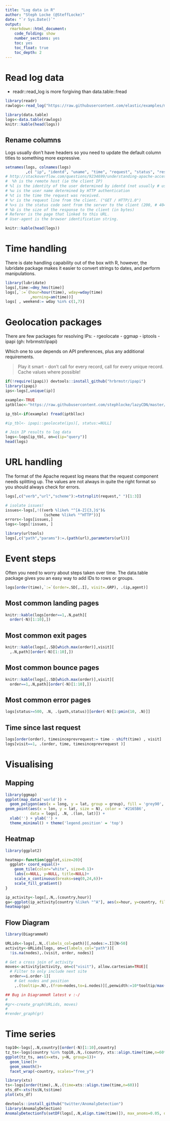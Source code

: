 ```yaml
---
title: "Log data in R"
author: "Steph Locke (@SteffLocke)"
date: "`r Sys.Date()`"
output: 
  rmarkdown::html_document: 
    code_folding: show
    number_sections: yes
    toc: yes
    toc_float: true
    toc_depth: 2
---
```



# Read log data
- readr::read_log is more forgiving than data.table::fread

```r
library(readr)
rawlogs<-read_log("https://raw.githubusercontent.com/elastic/examples/master/ElasticStack_apache/apache_logs")

library(data.table)
logs<-data.table(rawlogs)
knitr::kable(head(logs))
```

## Rename columns
Logs usually don't have headers so you need to update the default column titles to something more expressive.
```r
setnames(logs, colnames(logs)
         ,c( "ip", "identd", "uname", "time", "request", "status", "respsize", "referer", "agent"))
# http://stackoverflow.com/questions/9234699/understanding-apache-access-log
#  %h is the remote host (ie the client IP)
# %l is the identity of the user determined by identd (not usually # used since not reliable)
# %u is the user name determined by HTTP authentication
# %t is the time the request was received.
# %r is the request line from the client. ("GET / HTTP/1.0")
# %>s is the status code sent from the server to the client (200, # 404 etc.)
# %b is the size of the response to the client (in bytes)
# Referer is the page that linked to this URL.
# User-agent is the browser identification string.

knitr::kable(head(logs))
```


# Time handling
There is date handling capability out of the box with R, however, the lubridate package makes it easier to convert strings to dates, and perform manipulations.
```r
library(lubridate)
logs[,time:=dmy_hms(time)]
logs[,`:=`(hour=hour(time), wday=wday(time)
           ,morning=am(time))]
logs[ , weekend:= wday %in% c(1,7)]
```



# Geolocation packages
There are few packages for resolving IPs:
- rgeolocate
- ggmap
- iptools
- ipapi (gh: hrbrmstr/ipapi)

Which one to use depends on API preferences, plus any additional requirements.

> Play it smart - don't call for every record, call for every unique record. Cache values where possible!

```r
if(!require(ipapi)) devtools::install_github("hrbrmstr/ipapi")
library(ipapi)
ips<-logs[,unique(ip)]

example<-TRUE
iptblloc<-"https://raw.githubusercontent.com/stephlocke/lazyCDN/master/sampleIPtbl.csv"

ip_tbl<-if(example) fread(iptblloc) 

#ip_tbl<- ipapi::geolocate(ips)[, status:=NULL]

# Join IP results to log data
logs<-logs[ip_tbl, on=c(ip="query")]
head(logs)
```

# URL handling

The format of the Apache request log means that the request component needs splitting up. The values are not always in quite the right format so you should always check for errors.

```r
logs[,c("verb","url","scheme"):=tstrsplit(request," ")[1:3]]

# isolate issues!
issues<-logs[,!((verb %like% "^[A-Z]{3,}$")&
                 (scheme %like% "^HTTP"))]
errors<-logs[issues,]
logs<-logs[!issues, ]
```

```r
library(urltools)
logs[,c("path","params"):=.(path(url),parameters(url))]

```

# Event steps
Often you need to worry about steps taken over time. The data.table package gives you an easy way to add IDs to rows or groups.
```r
logs[order(time),`:=`(order=.SD[,.I], visit=.GRP), .(ip,agent)]
```

## Most common landing pages
```r
knitr::kable(logs[order==1,.N,path][
  order(-N)[1:10],])
```

## Most common exit pages
```r
knitr::kable(logs[,.SD[which.max(order)],visit][
  ,.N,path][order(-N)[1:10],])
```

## Most common bounce pages
```r
knitr::kable(logs[,.SD[which.max(order)],visit][
  order==1,.N,path][order(-N)[1:10],])
```

## Most common error pages
```r
logs[status>=500, .N, .(path,status)][order(-N)[1:pmin(10, .N)]]
```

## Time since last request
```r
logs[order(order), timesinceprevrequest:= time - shift(time) , visit]
logs[visit==1, .(order, time, timesinceprevrequest )]
```

# Visualising
## Mapping
```r
library(ggmap)
ggplot(map_data('world')) +
  geom_polygon(aes(x = long, y = lat, group = group), fill = 'grey90', colour = 'white') + 
geom_point(aes(x = lon, y = lat, size = N), color = '#2165B6',
           data = logs[, .N, .(lon, lat)]) +
  xlab('') + ylab('') + 
  theme_minimal() + theme('legend.position' = 'top')
```

## Heatmap
```r
library(ggplot2)

heatmap<-function(ggplot,size=20){
  ggplot+ coord_equal()+
    geom_tile(color="white", size=0.1)+
    labs(x=NULL, y=NULL, title=NULL)+
    scale_x_continuous(breaks=seq(0,24,6))+
    scale_fill_gradient()
}

ip_activity<-logs[,.N,.(country,hour)]
ga<-ggplot(ip_activity[country %like% "^A"], aes(x=hour, y=country, fill=N))
heatmap(ga)

```

## Flow Diagram
```r
library(DiagrammeR)

URLids<-logs[,.N,.(labels_col=path)][,nodes:=.I][N>50]
activity<-URLids[logs, on=c(labels_col="path")][
  !is.na(nodes),.(visit, order, nodes)]

# Get a cross join of activity
moves<-activity[activity, on=c("visit"), allow.cartesian=TRUE][
  # Filter to only include next site
  order==i.order-1][ 
    # Get nodes and position
    ,.(tooltip=.N),.(from=nodes,to=i.nodes)][,penwidth:=10*tooltip/max(tooltip)]

## Bug in DiagrammeR latest v :-/ 
#
#gr<-create_graph(URLids, moves)
#
#render_graph(gr)
```

# Time series
```r
top10<-logs[,.N,country][order(-N)[1:10],country]
tz_ts<-logs[country %in% top10,.N,.(country, xts::align.time(time,n=60*5))]
ggplot(tz_ts, aes(x=xts, y=N, group=1))+
  geom_line()+
  geom_smooth()+
  facet_wrap(~country, scales="free_y")
```

```r
library(xts)
ts<-logs[order(time),.N,.(time=xts::align.time(time,n=60))]
xts_df<-xts(ts$N,ts$time)
plot(xts_df)
```

```r
devtools::install_github("twitter/AnomalyDetection")
library(AnomalyDetection)
AnomalyDetectionTs(setDF(logs[,.N,align.time(time)]), max_anoms=0.05, direction='both',plot=TRUE)
```